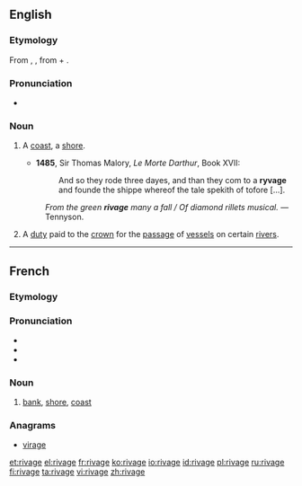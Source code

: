 ==English==

===Etymology===
From {{etyl|xno|en}} {{term|rivage|lang=fro}}, {{etyl|frm|en}} {{term|rivage|lang=fr}}, from {{term|rive}} + {{term|-age}}.

===Pronunciation===
* {{a|UK}} {{IPA|/ˈɹɪvɪdʒ/}}

===Noun===
{{en-noun}}

# {{context|now|_|rare|poetic|lang=en}} A [[coast]], a [[shore]].
#* '''1485''', Sir Thomas Malory, ''Le Morte Darthur'', Book XVII:
#*: And so they rode three dayes, and than they com to a '''ryvage''' and founde the shippe whereof the tale spekith of tofore [...].
#: {{rfquotek|Spenser}}
#: ''From the green '''rivage''' many a fall / Of diamond rillets musical.'' &mdash; Tennyson.
# {{context|legal|UK|historical|lang=en}} A [[duty]] paid to the [[crown]] for the [[passage]] of [[vessel]]s on certain [[river]]s.

----

==French==

===Etymology===
{{suffix|rive|age|lang=fr}}

===Pronunciation===
* {{IPA|/ʁi.vaʒ/|lang=fr}}
* {{homophones|rivages|lang=fr}}
* {{hyphenation|ri|vage|lang=fr}}

===Noun===
{{fr-noun|m}}

# [[bank]], [[shore]], [[coast]]

===Anagrams===
* [[virage#French|virage]]

[[et:rivage]]
[[el:rivage]]
[[fr:rivage]]
[[ko:rivage]]
[[io:rivage]]
[[id:rivage]]
[[pl:rivage]]
[[ru:rivage]]
[[fi:rivage]]
[[ta:rivage]]
[[vi:rivage]]
[[zh:rivage]]